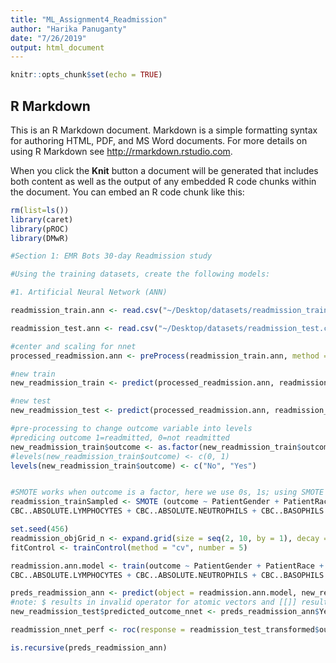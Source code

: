 ```yaml
---
title: "ML_Assignment4_Readmission"
author: "Harika Panuganty"
date: "7/26/2019"
output: html_document
---
```


```r
knitr::opts_chunk$set(echo = TRUE)
```

## R Markdown

This is an R Markdown document. Markdown is a simple formatting syntax for authoring HTML, PDF, and MS Word documents. For more details on using R Markdown see <http://rmarkdown.rstudio.com>.

When you click the **Knit** button a document will be generated that includes both content as well as the output of any embedded R code chunks within the document. You can embed an R code chunk like this:

```r
rm(list=ls())
library(caret)
library(pROC)
library(DMwR)

```

```r

#Section 1: EMR Bots 30-day Readmission study

#Using the training datasets, create the following models:

#1. Artificial Neural Network (ANN)

readmission_train.ann <- read.csv("~/Desktop/datasets/readmission_train.csv")

readmission_test.ann <- read.csv("~/Desktop/datasets/readmission_test.csv")

#center and scaling for nnet
processed_readmission.ann <- preProcess(readmission_train.ann, method = c("center", "scale"))

#new train
new_readmission_train <- predict(processed_readmission.ann, readmission_train.ann)

#new test
new_readmission_test <- predict(processed_readmission.ann, readmission_test.ann)

#pre-processing to change outcome variable into levels
#predicing outcome 1=readmitted, 0=not readmitted
new_readmission_train$outcome <- as.factor(new_readmission_train$outcome)
#levels(new_readmission_train$outcome) <- c(0, 1)
levels(new_readmission_train$outcome) <- c("No", "Yes")


#SMOTE works when outcome is a factor, here we use 0s, 1s; using SMOTE bc data is imbalanced 
readmission_trainSampled <- SMOTE (outcome ~ PatientGender + PatientRace + PatientEncounterAge +
CBC..ABSOLUTE.LYMPHOCYTES + CBC..ABSOLUTE.NEUTROPHILS + CBC..BASOPHILS + CBC..EOSINOPHILS + CBC..HEMATOCRIT + CBC..HEMOGLOBIN + CBC..PLATELET.COUNT + CBC..RED.BLOOD.CELL.COUNT + CBC..WHITE.BLOOD.CELL.COUNT + METABOLIC..ALBUMIN + METABOLIC..BILI.TOTAL + METABOLIC..BUN + METABOLIC..CALCIUM + METABOLIC..CREATININE + METABOLIC..POTASSIUM + METABOLIC..SODIUM , data = new_readmission_train, perc.over = 120, perc.under = 100, k = 1)

set.seed(456)
readmission_objGrid_n <- expand.grid(size = seq(2, 10, by = 1), decay = 1e-04)
fitControl <- trainControl(method = "cv", number = 5)

readmission.ann.model <- train(outcome ~ PatientGender + PatientRace + PatientEncounterAge +
CBC..ABSOLUTE.LYMPHOCYTES + CBC..ABSOLUTE.NEUTROPHILS + CBC..BASOPHILS + CBC..EOSINOPHILS + CBC..HEMATOCRIT + CBC..HEMOGLOBIN + CBC..PLATELET.COUNT + CBC..RED.BLOOD.CELL.COUNT + CBC..WHITE.BLOOD.CELL.COUNT + METABOLIC..ALBUMIN + METABOLIC..BILI.TOTAL + METABOLIC..BUN + METABOLIC..CALCIUM + METABOLIC..CREATININE + METABOLIC..POTASSIUM + METABOLIC..SODIUM, data = readmission_trainSampled, method = "nnet", trControl = fitControl, tuneGrid = readmission_objGrid_n, trace = FALSE)

preds_readmission_ann <- predict(object = readmission.ann.model, new_readmission_test, test = "prob")
#note: $ results in invalid operator for atomic vectors and [[]] results in subscript out of bounds error
new_readmission_test$predicted_outcome_nnet <- preds_readmission_ann$Yes

readmission_nnet_perf <- roc(response = readmission_test_transformed$outcome, predictor = readmission_test_transformed$predicted_outcome_nnet)


```


```r
is.recursive(preds_readmission_ann)

```

